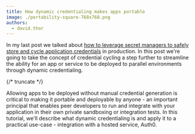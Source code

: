 ```yaml
---
title: How dynamic credentialing makes apps portable
image: ./portability-square-768x768.png
authors:
  - david.thor
---
```


In my last post we talked about
[how to leverage secret managers to safely store and cycle application credentials](/blog/2020/05/28/using-hashicorp-vault-to-enable-credential-cycling)
in production. In this post we're going to take the concept of credential cycling a step further to
streamline the ability for an app or service to be deployed to parallel environments through dynamic
credentialing.

{/* truncate */}

Allowing apps to be deployed without manual credential generation is critical to making it portable
and deployable by anyone - an important principal that enables peer developers to run and integrate
with your application in their own private sandboxing or integration tests. In this tutorial, we'll
describe what dynamic credentialing is and apply it to a practical use-case - integration with a
hosted service, Auth0.
